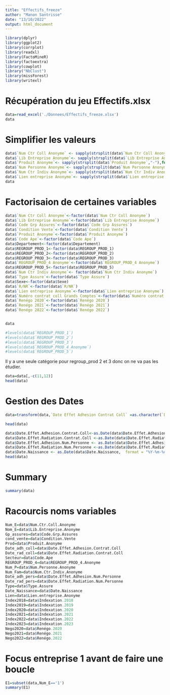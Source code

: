 ```yaml
---
title: "Effectifs_freeze"
author: "Manon Santrisse"
date: "13/10/2022"
output: html_document
---
```



```r
library(dplyr)
library(ggplot2)
library(corrplot)
library(readxl)
library(FactoMineR)
library(factoextra)
library(cowplot)
library("NbClust")
library(missForest)
library(writexl)
```

# Récupération du jeu Effectifs.xlsx
```r
data=read_excel('./Donnees/Effectifs_freeze.xlsx')
data
```

# Simplifier les valeurs

```r
data$`Num Ctr Coll Anonyme` <- sapply(strsplit(data$`Num Ctr Coll Anonyme`,"-"),function(x){return (x[1])})
data$`Lib Entreprise Anonyme`<- sapply(strsplit(data$`Lib Entreprise Anonyme`,"-"),function(x){return (x[1])})
data$`Produit Anonyme`<- sapply(strsplit(data$`Produit Anonyme`,"-"),function(x){return (x[1])})
data$`Num Personne Anonyme`<- sapply(strsplit(data$`Num Personne Anonyme`,"-"),function(x){return (x[1])})
data$`Num Ctr Indiv Anonyme`<- sapply(strsplit(data$`Num Ctr Indiv Anonyme`,"-"),function(x){return (x[1])})
data$`Lien entreprise Anonyme`<- sapply(strsplit(data$`Lien entreprise Anonyme`,"-"),function(x){return (x[1])})
data
```



# Factorisaion de certaines variables

```r
data$`Num Ctr Coll Anonyme`<-factor(data$`Num Ctr Coll Anonyme`)
data$`Lib Entreprise Anonyme`<-factor(data$`Lib Entreprise Anonyme`)
data$`Code Grp Assures`<-factor(data$`Code Grp Assures`)
data$`Condition Vente`<-factor(data$`Condition Vente`)
data$`Produit Anonyme`<-factor(data$`Produit Anonyme`)
data$`Code Ape`<-factor(data$`Code Ape`)
data$Departement<-factor(data$Departement)
data$REGROUP_PROD_1<-factor(data$REGROUP_PROD_1)
data$REGROUP_PROD_2<-factor(data$REGROUP_PROD_2)
data$REGROUP_PROD_3<-factor(data$REGROUP_PROD_3)
data$`REGROUP_PROD_4 Anonyme`<-factor(data$`REGROUP_PROD_4 Anonyme`)
data$REGROUP_PROD_5<-factor(data$REGROUP_PROD_5)
data$`Num Ctr Indiv Anonyme`<- factor(data$`Num Ctr Indiv Anonyme`)
data$`Type Assure`<-factor(data$`Type Assure`)
data$Sexe<-factor(data$Sexe)
data$`R/NR`<-factor(data$`R/NR`)
data$`Lien entreprise Anonyme`<-factor(data$`Lien entreprise Anonyme`)
data$`Numéro contrat coll Grands Comptes`<-factor(data$`Numéro contrat coll Grands Comptes`)	
data$`Renégo 2020`<-factor(data$`Renégo 2020`)
data$`Renégo 2021`<-factor(data$`Renégo 2021`)
data$`Renégo 2022`<-factor(data$`Renégo 2022`)


data

```


```r
#levels(data$`REGROUP_PROD_1`)
#levels(data$`REGROUP_PROD_2`)
#levels(data$`REGROUP_PROD_3`)
#levels(data$`REGROUP_PROD_4 Anonyme`)
#levels(data$`REGROUP_PROD_5`)
```
Il y a une seule catégorie pour regroup_prod 2 et 3 donc on ne va pas les étudier.

```r
data=data[,-c(11,12)]
head(data)
```
  
# Gestion des Dates
```r
data=transform(data,`Date Effet Adhesion Contrat Coll` =as.character(`Date Effet Adhesion Contrat Coll`),`Date Effet Radiation Contrat Coll` =as.character(`Date Effet Radiation Contrat Coll`),`Date Effet Adhesion Num Personne`=as.character(`Date Effet Adhesion Num Personne`), `Date Effet Radiation Num Personne`=as.character(`Date Effet Radiation Num Personne`), `Date Naissance`=as.character(`Date Naissance`))

head(data)
```

```r
data$Date.Effet.Adhesion.Contrat.Coll<-as.Date(data$Date.Effet.Adhesion.Contrat.Coll, format = "%Y%m%d")
data$Date.Effet.Radiation.Contrat.Coll <-as.Date(data$Date.Effet.Radiation.Contrat.Coll, format = "%Y%m%d")
data$Date.Effet.Adhesion.Num.Personne <- as.Date(data$Date.Effet.Adhesion.Num.Personne,  format = "%Y-%m-%d")
data$Date.Effet.Radiation.Num.Personne <-as.Date(data$Date.Effet.Radiation.Num.Personne, format = "%Y%m%d")
data$Date.Naissance <- as.Date(data$Date.Naissance,  format = "%Y-%m-%d")
head(data)
```

# Summary

```r
summary(data)
```



# Racourcis noms variables
```r
Num_E=data$Num.Ctr.Coll.Anonyme
Nom_E=data$Lib.Entreprise.Anonyme
Gp_assures=data$Code.Grp.Assures
cond_vente=data$Condition.Vente
Prod=data$Produit.Anonyme
Date_adh_coll=data$Date.Effet.Adhesion.Contrat.Coll
Date_rad_coll=data$Date.Effet.Radiation.Contrat.Coll
Secteur=data$Code.Ape
REGROUP_PROD_4=data$REGROUP_PROD_4.Anonyme
Num_P=data$Num.Personne.Anonyme
Num_Fam=data$Num.Ctr.Indiv.Anonyme
Date_adh_pers=data$Date.Effet.Adhesion.Num.Personne
Date_rad_pers=data$Date.Effet.Radiation.Num.Personne
Type=data$Type.Assure
Date_Naissance=data$Date.Naissance
Lien=data$Lien.entreprise.Anonyme
Index2018=data$Indexation.2018
Index2019=data$Indexation.2019
Index2020=data$Indexation.2020
Index2021=data$Indexation.2021
Index2022=data$Indexation.2022
Index2023=data$Indexation.2023
Nego2020=data$Renégo.2020
Nego2021=data$Renégo.2021
Nego2022=data$Renégo.2022

```


# Focus entreprise 1 avant de faire une boucle

```r
E1=subset(data,Num_E=='1')
summary(E1)
```




